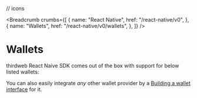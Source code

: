 // icons

<Breadcrumb
	crumbs={[
		{
			name: "React Native",
			href: "/react-native/v0",
		},
		{
			name: "Wallets",
			href: "/react-native/v0/wallets",
		},
	]}
/>

# Wallets

thirdweb React Naive SDK comes out of the box with support for below listed wallets:

You can also easily integrate _any_ other wallet provider by a [Building a wallet interface](/wallet-sdk/v2/build-a-wallet) for it.

<WalletCardGrid>
	<WalletCard
		label="MetaMask"
		href="/react-native/v0/wallets/metamask"
		icon={MetaMaskIcon}
	/>
	<WalletCard
		label="Coinbase"
		href="/react-native/v0/wallets/coinbase"
		icon={CoinbaseIcon}
	/>
	<WalletCard
		label="WalletConnect"
		href="/react-native/v0/wallets/walletconnect"
		icon={WalletConnectIcon}
	/>
	<WalletCard
		label="Smart Wallet"
		href="/react-native/v0/wallets/smartwallet"
		icon={SmartWalletIcon}
	/>
	<WalletCard
		label="Embedded Wallet"
		href="/react-native/v0/wallets/embedded-wallet"
		icon={EmbeddedWalletIcon}
	/>
	<WalletCard
		label="Local Wallet"
		href="/react-native/v0/wallets/local-wallet"
		icon={LocalWalletIcon}
	/>
	<WalletCard
		label="Magic Link"
		href="/react-native/v0/wallets/magiclink"
		icon={MagicLinkIcon}
	/>
	<WalletCard
		label="Rainbow"
		href="/react-native/v0/wallets/rainbow"
		icon={RainbowIcon}
	/>
</WalletCardGrid>
